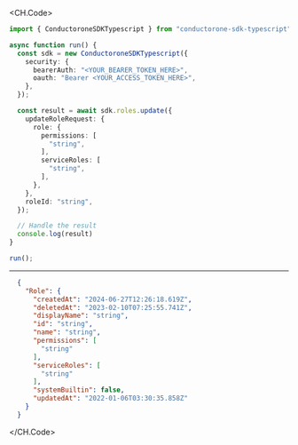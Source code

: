 
<CH.Code>
```typescript Update.ts
import { ConductoroneSDKTypescript } from "conductorone-sdk-typescript";

async function run() {
  const sdk = new ConductoroneSDKTypescript({
    security: {
      bearerAuth: "<YOUR_BEARER_TOKEN_HERE>",
      oauth: "Bearer <YOUR_ACCESS_TOKEN_HERE>",
    },
  });

  const result = await sdk.roles.update({
    updateRoleRequest: {
      role: {
        permissions: [
          "string",
        ],
        serviceRoles: [
          "string",
        ],
      },
    },
    roleId: "string",
  });

  // Handle the result
  console.log(result)
}

run();
```
---

```json Example Response
  {
    "Role": {
      "createdAt": "2024-06-27T12:26:18.619Z",
      "deletedAt": "2023-02-10T07:25:55.741Z",
      "displayName": "string",
      "id": "string",
      "name": "string",
      "permissions": [
        "string"
      ],
      "serviceRoles": [
        "string"
      ],
      "systemBuiltin": false,
      "updatedAt": "2022-01-06T03:30:35.858Z"
    }
  }
```
</CH.Code>
